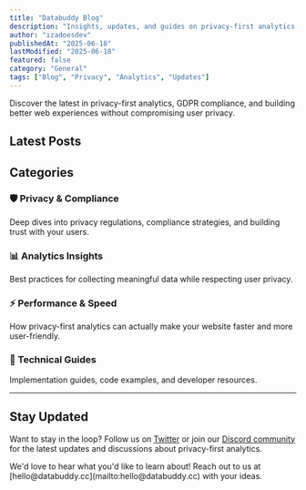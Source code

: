 ```yaml
---
title: "Databuddy Blog"
description: "Insights, updates, and guides on privacy-first analytics, GDPR compliance, and modern web development."
author: "izadoesdev"
publishedAt: "2025-06-18"
lastModified: "2025-06-18"
featured: false
category: "General"
tags: ["Blog", "Privacy", "Analytics", "Updates"]
---
```



<Callout title="Privacy-First Insights" type="info">
Discover the latest in privacy-first analytics, GDPR compliance, and building better web experiences without compromising user privacy.
</Callout>

## Latest Posts

<Cards>
  <Card 
    href="/blog/we-are-gdpr-compliant" 
    title="🔒 We are GDPR Compliant" 
    description="Learn how Databuddy ensures full GDPR compliance while providing powerful analytics insights. No cookies, full data ownership, and complete privacy protection."
    className="border-green-200 dark:border-green-800"
  />
  <Card 
    href="/blog/building-embeddable-analytics-demo" 
    title="🔒 Building an Embeddable Live Analytics Demo" 
    description="How we built a secure, embeddable live demo for our analytics platform - the challenges we faced and solutions that actually worked."
    className="border-green-200 dark:border-green-800"
  />
</Cards>

## Categories

### 🛡️ Privacy & Compliance
Deep dives into privacy regulations, compliance strategies, and building trust with your users.

### 📊 Analytics Insights  
Best practices for collecting meaningful data while respecting user privacy.

### ⚡ Performance & Speed
How privacy-first analytics can actually make your website faster and more user-friendly.

### 🔧 Technical Guides
Implementation guides, code examples, and developer resources.

---

## Stay Updated

Want to stay in the loop? Follow us on [Twitter](https://x.com/databuddyps) or join our [Discord community](https://discord.gg/JTk7a38tCZ) for the latest updates and discussions about privacy-first analytics.

<Callout title="Have a topic suggestion?" type="note">
We'd love to hear what you'd like to learn about! Reach out to us at [hello@databuddy.cc](mailto:hello@databuddy.cc) with your ideas.
</Callout> 